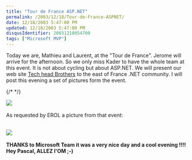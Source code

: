 ```yaml
---
title: "Tour de France ASP.NET"
permalink: /2003/12/18/Tour-de-France-ASPNET/
date: 12/18/2003 5:47:00 PM
updated: 12/18/2003 5:47:00 PM
disqusIdentifier: 20031218054700
tags: ["Microsoft MVP"]
---
```

Today we are, Mathieu and Laurent, at the "Tour de France". Jerome will arrive for the afternoon. So we only miss Kader to have the whole team at this event. It is not about cycling but about ASP.NET. We will present our web site [Tech head Brothers](http://www.techheadbrothers.com/) to the east of France .NET community. I will post this evening a set of pictures form the event.

{/* <!-- more --> */}

[![](/images/2003/ban468.gif)](http://www.microsoft.com/france/asp.net/)<br/><br/>As requested by EROL a picture from that event:<br/><br/>

![](/images/2003/TourDeFrance.jpg)<br/><br/><strong>THANKS to Microsoft Team it was a very nice day and a cool evening !!!! Hey Pascal, ALLEZ l'OM ;-)</strong>
